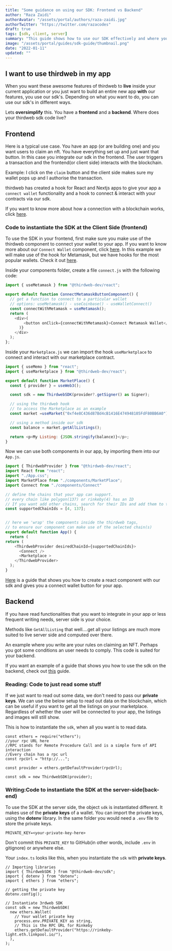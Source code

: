 ```yaml
---
title: "Some guidance on using our SDK: Frontend vs Backend"
author: "Raza Zaidi"
authorAvatar: "/assets/portal/authors/raza-zaidi.jpg"
authorTwitter: "https://twitter.com/razacodes"
draft: true
tags: [sdk, client, server]
summary: "This guide shows how to use our SDK effectively and where your code should live - Front End vs Back End"
image: "/assets/portal/guides/sdk-guide/thumbnail.png"
date: "2022-01-11"
updated: ""
---
```


## I want to use thirdweb in my app

When you want these awesome features of thirdweb to **live** inside your current application or you just want to build an entire new app **with** our features, you use our sdk's. Depending on what you want to do, you can use our sdk's in different ways.

Lets **oversimplify** this. You have a **frontend** and a **backend**. Where does your thirdweb sdk code live?

## Frontend

Here is a typical use case. You have an app (or are building one) and you want users to claim an nft. You have everything set up and just want that button. In this case you integrate our sdk in the frontend. The user triggers a transaction and the frontend(or client side) interacts with the blockchain.

Example: I click on the `claim` button and the client side makes sure my wallet pops up and I authorise the transaction.

thirdweb has created a hook for React and Nextjs apps to give your app a `connect wallet` functionality and a hook to connect & interact with your contracts via our sdk.

If you want to know more about how a connection with a blockchain works, click [here](/learn/connect-to-blockchain).

### Code to instantiate the SDK at the Client Side (frontend)

To use the SDK in your frontend, first make sure you make use of the thirdweb component to connect your wallet to your app. If you want to know more about our `Connect Wallet` component, click [here](/guides/add-connectwallet-to-your-website).
In this example we will make use of the hook for Metamask, but we have hooks for the most popular wallets. Check it out [here](https://docs.thirdweb.com/react).

Inside your components folder, create a file `connect.js` with the following code:
```jsx:connect.js
import { useMetamask } from "@thirdweb-dev/react";

export default function ConnectMetamaskButtonComponent() {
  // get a function to connect to a particular wallet
  // options: useMetamask() - useCoinbase() - useWalletConnect()
  const connectWithMetamask = useMetamask();
  return (
    <div>(
        <button onClick={connectWithMetamask}>Connect Metamask Wallet</button>
      )}
    </div>
  );
};
```
Inside your `Marketplace.js` we can import the hook `useMarketplace` to connect and interact with our marketplace contract.

```js:Marketplace.js
import { useMemo } from "react";
import { useMarketplace } from "@thirdweb-dev/react";

export default function MarketPlace() {
  const { provider } = useWeb3();

  const sdk = new ThirdwebSDK(provider?.getSigner() as Signer);

  // using the thirdweb hook
  // to access the Marketplace as an example
  const market =useMarket("0xf4e8C436d87Bd4cB1416E474948105FdF80BB6A0")

  // using a method inside our sdk
  const balance = market.getAllListings();

  return <p>My Listing: {JSON.stringify(balance)}</p>;
}
```

Now we can use both components in our app, by importing them into our `App.js`.

```js:App.js
import { ThirdwebProvider } from "@thirdweb-dev/react";
import React from "react";
import "./App.css";
import MarketPlace from "./components/MarketPlace";
import Connect from "./components/Connect"

// define the chains that your app can support.
// every chain like polygon(137) or rinkeby(4) has an ID
// If you want add other chains, search for their IDs and add them to the array below
const supportedChainIds = [4, 137];


// here we 'wrap' the components inside the thirdweb tags,
// to ensure our component can make use of the selected chain(s)
export default function App() {
  return (
return (
    <ThirdwebProvider desiredChainId={supportedChainIds}>
      <Connect />
      <Marketplace >
    </ThirdwebProvider>
  );
}
```

[Here](/guides/claim-button-react) is a guide that shows you how to create a react component with our sdk and gives you a connect wallet button for your app.

## Backend

If you have read functionalities that you want to integrate in your app or less frequent writing needs, server side is your choice.

Methods like `GetAllListing` that well....get all your listings are much more suited to live server side and computed over there.

An example where you write are your rules on claiming an NFT. Perhaps you got some conditions an user needs to comply. This code is suited for your backend.

If you want an example of a guide that shows you how to use the sdk on the backend, check out [this](/guides/create-a-drop-with-typescript-sdk) guide.

### Reading: Code to just read some stuff

If we just want to read out some data, we don't need to pass our **private keys**. We can use the below setup to read out data on the blockchain, which can be useful if you want to get all the listings on your marketplace. Regardless of whether the user will be connected to your app, the listings and images will still show.

This is how to instantiate the `sdk`, when all you want is to read data.

```tsx
const ethers = require("ethers");
//your rpc URL here
//RPC stands for Remote Procedure Call and is a simple form of API interaction
//Every chain has a rpc url
const rpcUrl = "http://...";

const provider = ethers.getDefaultProvider(rpcUrl);

const sdk = new ThirdwebSDK(provider);
```

### Writing:Code to instantiate the SDK at the server-side(back-end)

To use the SDK at the server side, the object `sdk` is instantiated different. It makes use of the **private keys** of a wallet. You can import the private keys, using the **dotenv** library. In the same folder you would need a `.env` file to store the private keys.

```bash:.env
PRIVATE_KEY=<your-private-key-here>
```

Don't commit this `PRIVATE_KEY` to GitHub(in other words, include `.env` in gitignore) or anywhere else.

Your `index.ts` looks like this, when you instantiate the `sdk` with **private keys**.

```tsx
// Importing libraries
import { ThirdwebSDK } from "@thirdweb-dev/sdk";
import { dotenv } from "dotenv";
import { ethers } from "ethers";

// getting the private key
dotenv.config();

// Instantiate 3rdweb SDK
const sdk = new ThirdwebSDK(
  new ethers.Wallet(
    // Your wallet private key
    process.env.PRIVATE_KEY as string,
    // This is the RPC URL for Rinkeby
    ethers.getDefaultProvider("https://rinkeby-light.eth.linkpool.io/"),
  ),
);
```
